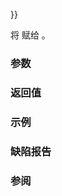{{cpp/iterator/move_iterator/title|operator{{=}}}}
{{cpp/iterator/move_iterator/navbar}}
{{ddcla|constexpr=c++17|1=
template&lt; class U &gt; 
move_iterator&amp; operator=( const move_iterator&lt;U&gt;&amp; other );
}}

将 {{box|{{c/core|other.}}{{rlpsi|/#current}}}} 赋给 {{rlpsi|/#current}}{{sep}}。

{{rev begin}}
{{rev|until=c++20|
如果 {{tt|U}} 不可转换到 {{tt|Iter}}，那么程序非良构。
}}
{{rev|since=c++20|
{{cpp/enable if| {{c|std::is_same_v&lt;U, Iter&gt;}} 是 {{c|false}} 且 {{c|std::convertible_to&lt;const U&amp;, Iter&gt;}} 和 {{c|std::assignable_from&lt;Iter&amp;, const U&amp;&gt;}} 均得到实现}}。
}}
{{rev end}}

===参数===
{{par begin}}
{{par|other|要赋值的迭代器适配器}}
{{par end}}

===返回值===
{{c|*this}}

===示例===
{{example}}

===缺陷报告===
{{dr list begin}}
{{dr list item|wg=lwg|dr=3435|std=c++20|before=转换赋值运算符未受约束|after=已约束}}
{{dr list end}}

===参阅===
{{dsc begin}}
{{dsc inc|cpp/iterator/adaptor/dsc constructor|move_iterator}}
{{dsc end}}

{{langlinks|de|en|es|fr|it|ja|pt|ru}}